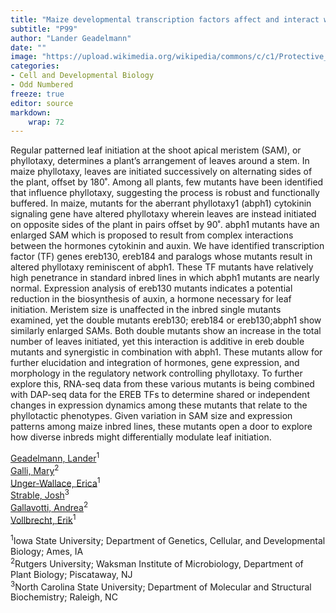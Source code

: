 ```yaml
---
title: "Maize developmental transcription factors affect and interact with aberrant phyllotaxy1 in regulating phyllotaxy"
subtitle: "P99"
author: "Lander Geadelmann"
date: ""
image: "https://upload.wikimedia.org/wikipedia/commons/c/c1/Protective_Coleoptile_Tip_in_Zea_Mays_Embryo_%2847691344541%29.jpg"
categories: 
- Cell and Developmental Biology
- Odd Numbered
freeze: true
editor: source
markdown: 
    wrap: 72
---
```


Regular patterned leaf initiation at the shoot apical meristem (SAM), or phyllotaxy, determines a plant’s arrangement of leaves around a stem. In maize phyllotaxy, leaves are initiated successively on alternating sides of the plant, offset by 180˚. Among all plants, few mutants have been identified that influence phyllotaxy, suggesting the process is robust and functionally buffered. In maize, mutants for the aberrant phyllotaxy1 (abph1) cytokinin signaling gene have altered phyllotaxy wherein leaves are instead initiated on opposite sides of the plant in pairs offset by 90˚. abph1 mutants have an enlarged SAM which is proposed to result from complex interactions between the hormones cytokinin and auxin. We have identified transcription factor (TF) genes ereb130, ereb184 and paralogs whose mutants result in altered phyllotaxy reminiscent of abph1. These TF mutants have relatively high penetrance in standard inbred lines in which abph1 mutants are nearly normal. Expression analysis of ereb130 mutants indicates a potential reduction in the biosynthesis of auxin, a hormone necessary for leaf initiation. Meristem size is unaffected in the inbred single mutants examined, yet the double mutants ereb130; ereb184 or ereb130;abph1 show similarly enlarged SAMs. Both double mutants show an increase in the total number of leaves initiated, yet this interaction is additive in ereb double mutants and synergistic in combination with abph1. These mutants allow for further elucidation and integration of hormones, gene expression, and morphology in the regulatory network controlling phyllotaxy. To further explore this, RNA-seq data from these various mutants is being combined with DAP-seq data for the EREB TFs to determine shared or independent changes in expression dynamics among these mutants that relate to the phyllotactic phenotypes. Given variation in SAM size and expression patterns among maize inbred lines, these mutants open a door to explore how diverse inbreds might differentially modulate leaf initiation.

<a href='mailto:landerg@iastate.edu'>Geadelmann, Lander</a><sup>1</sup><br><a href='mailto:marygalli@waksman.rutgers.edu'>Galli, Mary</a><sup>2</sup><br><a href='mailto:eunger@iastate.edu'>Unger-Wallace, Erica</a><sup>1</sup><br><a href='mailto:jjstrabl@ncsu.edu'>Strable, Josh</a><sup>3</sup><br><a href='mailto:agallavotti@waksman.rutgers.edu'>Gallavotti, Andrea</a><sup>2</sup><br><a href='mailto:vollbrec@iastate.edu'>Vollbrecht, Erik</a><sup>1</sup><br>

<sup>1</sup>Iowa State University; Department of Genetics, Cellular, and Developmental Biology; Ames, IA<br><sup>2</sup>Rutgers University; Waksman Institute of Microbiology, Department of Plant Biology; Piscataway, NJ<br><sup>3</sup>North Carolina State University; Department of Molecular and Structural Biochemistry; Raleigh, NC<br>